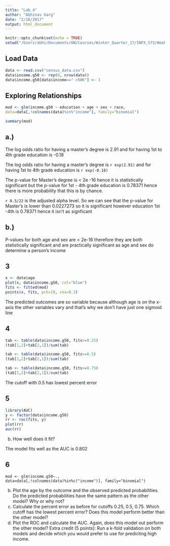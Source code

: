 ```yaml
---
title: "Lab_4"
author: "Abhinav Garg"
date: "2/16/2017"
output: html_document
---
```


```r
knitr::opts_chunk$set(echo = TRUE)
setwd("/Users/abhi/Documents/UW/Courses/Winter_Quarter_17/INFX_573/Week_6")
```

## Load Data
```r
data <- read.csv("census_data.csv")
data$income.g50 <- rep(0, nrow(data))
data$income.g50[data$income==" >50K"] <- 1
```

## Exploring Relationships

```r
mod <- glm(income.g50 ~ education + age + sex + race,
data=data[,!colnames(data)%in%"income"], family="binomial")
```

```r
summary(mod)
```
## a.) 
The log odds ratio for having a master's degree is 2.91 
and for having 1st to 4th grade education is -0.18

The log odds ratio for having a master's degree is `r exp(2.91)` 
and for having 1st to 4th grade education is `r exp(-0.18)`

The p-value for Master's degree is < 2e -16 hence it is statistically significant but the p-value for 1st - 4th grade education is 0.78371 hence there is more probability that this is by chance. 

`r 0.5/22` is the adjusted alpha level. So we can see that the p-value for Master's is lower than 0.0227273 so it is significant however education 1st -4th is 0.78371 hence it isn't as signficant 

## b.)
P-values for both age and sex are < 2e-16 therefore they are both statistically significant and are practically significant as age and sex do determine a person's income 



## 3
```r

x <- data$age
plot(x, data$income.g50, col="blue")
fits <- fitted(mod)
points(x, fits, pch=19, cex=0.3)
```

The predicted outcomes are so variable because although age is on the x-axis the other variables vary and that's why we don't have just one sigmoid line 



## 4
```r

tab <- table(data$income.g50, fits>=0.25)
(tab[1,2]+tab[2,1])/sum(tab)

tab <- table(data$income.g50, fits>=0.5)
(tab[1,2]+tab[2,1])/sum(tab)

tab <- table(data$income.g50, fits>=0.75)
(tab[1,2]+tab[2,1])/sum(tab)

```

The cutoff with 0.5 has lowest percent error 



## 5
```r
library(AUC)
y <- factor(data$income.g50)
rr <- roc(fits, y)
plot(rr)
auc(rr)
```


b. How well does it fit?

The model fits well as the AUC is 0.802 


## 6

```Formulate
mod <- glm(income.g50~.,
data=data[,!colnames(data)%in%c("income")], family="binomial")
```


b. Plot the age by the outcome and the observed predicted probabilities. Do the
predicted probabilities have the same pattern as the other model? Why or why not?
c. Calculate the percent error as before for cutoffs 0.25, 0.5, 0.75. Which cutoff has the
lowest percent error? Does this model perform better than the other model?
d. Plot the ROC and calculate the AUC. Again, does this model out perform the other
model?
Extra credit (5 points): Run a k-fold validation on both models and decide which you
would prefer to use for predicting high income.